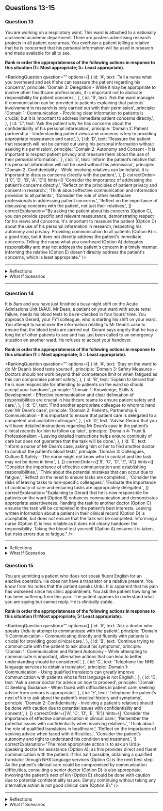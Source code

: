 ## Questions 13-15


### Question 13

You are working on a respiratory ward. This ward is attached to a nationally acclaimed academic department. There are posters advertising research projects in all patient care areas. You overhear a patient telling a relative that he is concerned that his personal information will be used in research and made available for all to see.

**Rank in order the appropriateness of the following actions in response to this situation (1= Most appropriate; 5= Least appropriate).**

<RankingQuestion
  question=""
  options={[
    {
      id: 'A',
      text: 'Tell a nurse what you overheard and ask if she can reassure the patient regarding his concerns',
      principle: 'Domain 3: Delegation - While it may be appropriate to involve other healthcare professionals, it is important not to abdicate responsibility for patient concerns.',
    },
    {
      id: 'B',
      text: 'Ask the ward manager if communication can be provided to patients explaining that patients’ involvement in research is only carried out with their permission',
      principle: 'Domain 1: Communication - Providing clear information to patients is crucial, but it is important to address immediate patient concerns directly.',
    },
    {
      id: 'C',
      text: 'Ask the patient why he has concerns about the confidentiality of his personal information',
      principle: 'Domain 2: Patient partnership - Understanding patient views and concerns is key to providing appropriate reassurance and care.',
    },
    {
      id: 'D',
      text: 'Reassure the patient that research will not be carried out using his personal information without seeking his permission',
      principle: 'Domain 2: Autonomy and Consent - It is important to respect patient privacy and reassure them about the use of their personal information.',
    },
    {
      id: 'E',
      text: 'Inform the patient’s relative that his personal information will not be used without his permission',
      principle: 'Domain 2: Confidentiality - While involving relatives can be helpful, it is important to discuss concerns directly with the patient.',
    },
  ]}
  correctOrder={['C', 'D', 'B', 'A', 'E']}
  hints={[
    'Consider the importance of addressing the patient’s concerns directly.',
    'Reflect on the principles of patient privacy and consent in research.',
    'Think about effective communication and information provision to all patients.',
    'Consider the role of other healthcare professionals in addressing patient concerns.',
    'Reflect on the importance of discussing concerns with the patient, not just their relatives.',
  ]}
  correctExplanation="By asking the patient about his concerns (Option C), you can provide specific and relevant reassurance, demonstrating respect for his views and concerns. It's important to reassure the patient (Option D) about the use of his personal information in research, respecting his autonomy and privacy. Providing communication to all patients (Option B) is a good step, but it does not directly address the patient's immediate concerns. Telling the nurse what you overheard (Option A) delegates responsibility and may not address the patient's concern in a timely manner. Informing the relative (Option E) doesn't directly address the patient's concerns, which is least appropriate."
/>

---

<details>
<summary>Reflections</summary>

**If you ranked Option A higher**

Consider the importance of taking responsibility for addressing patient concerns directly, rather than delegating to others.

**If you ranked Option B higher than C or D**

While providing clear information to all patients is crucial, consider the importance of addressing immediate patient concerns directly.

**If you ranked Option E higher**

Reflect on the importance of discussing concerns directly with the patient, rather than only their relatives.

</details>

<details>
<summary>What If Scenarios</summary>

**What if the patient still has concerns after your reassurances?**

Consider involving other members of the healthcare team who can provide further reassurance, such as the ward manager or a research ethics liaison.

**What if you are unsure about the hospital's policy on using patient information in research?**

Seek advice from a senior colleague or the research department to gain accurate knowledge that you can share with the patient.

**What if other patients express similar concerns?**

This could indicate a wider issue with communication about research in the ward. Consider discussing with the ward manager about ways to improve information provision and reassure patients.

</details>

---

### Question 14

It is 8am and you have just finished a busy night shift on the Acute Admissions Unit (AAU). Mr Dean, a patient on your ward with acute renal failure, needs his blood tests to be re-checked in four hours’ time. You approach Gerard, your FY1 colleague, who is starting his shift on your ward. You attempt to hand over the information relating to Mr Dean’s case to ensure that the blood tests are carried out. Gerard says angrily that he has a long list of other patients to see and has just been called to an emergency situation on another ward. He refuses to accept your handover.

**Rank in order the appropriateness of the following actions in response to this situation (1 = Most appropriate; 5 = Least appropriate).**

<RankingQuestion
  question=""
  options={[
    {
      id: 'A',
      text: 'Stay on the ward to do Mr Dean’s blood tests yourself',
      principle: 'Domain 3: Safety Measures - Doctors should not work beyond their competence limit or when fatigued as this can compromise patient safety.',
    },
    {
      id: 'B',
      text: 'Explain to Gerard that he is now responsible for attending to patients on the ward so should accept your handover',
      principle: 'Domain 1: Knowledge, Skills & Development - Effective communication and clear delineation of responsibilities are crucial in healthcare teams to ensure patient safety and care.',
    },
    {
      id: 'C',
      text: 'Find another appropriate colleague to whom to hand over Mr Dean’s case',
      principle: 'Domain 2: Patients, Partnership & Communication - It is important to ensure that patient care is delegated to a competent and available colleague.',
    },
    {
      id: 'D',
      text: 'Advise Gerard that you will leave detailed instructions regarding Mr Dean’s case in the patient’s clinical records for him to follow up later',
      principle: 'Domain 4: Trust & Professionalism - Leaving detailed instructions helps ensure continuity of care but does not guarantee that the task will be done.',
    },
    {
      id: 'E',
      text: 'Inform a nurse of Mr Dean’s case, asking him or her to find another doctor to conduct the patient’s blood tests',
      principle: 'Domain 3: Colleagues, Culture & Safety - The nurse might not know who to contact and the task may not be done in time.',
    },
  ]}
  correctOrder={['B', 'C', 'D', 'E', 'A']}
  hints={[
    'Consider the importance of effective communication and establishing responsibilities.',
    'Think about the potential mistakes that can occur due to fatigue.',
    'Reflect on the need to ensure tasks are completed.',
    'Consider the risks of leaving tasks to non-specific colleagues.',
    'Evaluate the importance of continuity of care and ensuring tasks are appropriately delegated.',
  ]}
  correctExplanation="Explaining to Gerard that he is now responsible for patients on the ward (Option B) enhances communication and demonstrates appropriate assertiveness. Handing the task to another doctor (Option C) ensures the task will be completed in the patient’s best interests. Leaving written information about a patient in their clinical record (Option D) is acceptable, but does not ensure that the task will be completed. Informing a nurse (Option E) is less reliable as it does not clearly handover the responsibility. Taking the blood test yourself (Option A) ensures it is taken, but risks errors due to fatigue."
/>

---

<details>
<summary>Reflections</summary>

**If you ranked Option A higher**

Consider the risks of fatigue and how it can lead to mistakes. Reflect on the importance of rest and not exceeding your limits.

**If you ranked Option E higher**

Reflect on the importance of clear and specific handovers. Nurses may not know which doctor to contact and this may delay important tasks.

**If you ranked Option D lower**

While leaving detailed instructions is important for continuity of care, it does not guarantee that the task will be done. Consider how you can ensure tasks are completed.

</details>

<details>
<summary>What If Scenarios</summary>

**What if Gerard continues to refuse your handover?**

You should escalate this to a senior colleague or supervisor. It's important to maintain patient safety and care.

**What if there are no other doctors available for the handover?**

You should escalate this to nursing staff or a senior colleague. It's important to ensure that important tasks, like Mr Dean's blood tests, are not missed.

**What if you are too tired to find another doctor for the handover?**

You should ask a nurse or another available colleague for help. Remember that patient safety is the priority and important tasks should not be missed.

</details>

### Question 15

You are admitting a patient who does not speak fluent English for an elective operation. He does not have a translator or a relative present. You know from his notes that the patient speaks Urdu. It is apparent that his pain has worsened since his clinic appointment. You ask the patient how long he has been suffering from this pain. The patient appears to understand what you are saying but cannot reply. He is clinically stable.

**Rank in order the appropriateness of the following actions in response to this situation (1=Most appropriate; 5=Least appropriate).**

<RankingQuestion
  question=""
  options={[
    {
      id: 'A',
      text: 'Ask a doctor who speaks Urdu to attempt to communicate with the patient',
      principle: 'Domain 1: Communication - Communicating directly and fluently with patients is crucial for providing good clinical care.',
    },
    {
      id: 'B',
      text: 'Continue trying to communicate with the patient to ask about his symptoms',
      principle: 'Domain 1: Communication and Patient Autonomy - While attempting to communicate is important, alternative actions that can lead to better understanding should be considered.',
    },
    {
      id: 'C',
      text: 'Telephone the NHS language services to obtain a translator',
      principle: 'Domain 1: Communication - Using qualified translators can greatly improve communication with patients whose first language is not English.',
    },
    {
      id: 'D',
      text: 'Ask a senior doctor for advice on how to proceed',
      principle: 'Domain 4: Seeking Guidance - When faced with difficulties in patient care, seeking advice from seniors is appropriate.',
    },
    {
      id: 'E',
      text: 'Telephone the patient’s next of kin to ask about the patient’s medical history and symptoms',
      principle: 'Domain 2: Confidentiality - Involving a patient’s relatives should be done with caution due to potential issues with confidentiality and consent.',
    },
  ]}
  correctOrder={['A', 'C', 'D', 'E', 'B']}
  hints={[
    'Consider the importance of effective communication in clinical care.',
    'Remember the potential issues with confidentiality when involving relatives.',
    'Think about the role of qualified translators in healthcare.',
    'Reflect on the importance of seeking advice when faced with difficulties.',
    'Consider the patient’s autonomy and right to understand his condition and treatment.',
  ]}
  correctExplanation="The most appropriate action is to ask an Urdu-speaking doctor for assistance (Option A), as this provides direct and fluent communication with the patient. If this isn't possible, obtaining a qualified translator through NHS language services (Option C) is the next best step. As the patient's clinical care could be compromised by communication difficulties, consulting a senior doctor (Option D) is also appropriate. Involving the patient’s next of kin (Option E) should be done with caution due to potential confidentiality issues. Simply continuing without taking any alternative action is not good clinical care (Option B)."
/>

---

<details>
<summary>Reflections</summary>

**If you ranked Option B higher**

Consider the limitations of continuing communication attempts without seeking alternative solutions. Reflect on the importance of effective communication in clinical care.

**If you ranked Option E higher**

Consider the potential confidentiality issues when involving relatives without the patient's consent. Reflect on the importance of patient autonomy and confidentiality.

**If you ranked Option D lower**

Consider the importance of seeking advice when faced with difficulties in patient care. Reflect on the role of senior doctors in guiding junior colleagues.

</details>

<details>
<summary>What If Scenarios</summary>

**What if an Urdu-speaking doctor is not available?**

In this case, obtaining a qualified translator becomes the most appropriate option. If this isn't immediately possible, you may need to seek advice from a senior doctor.

**What if the patient's pain worsens to a critical level?**

Immediate medical intervention may be required. In this case, involving a senior doctor becomes a priority to ensure patient safety.

**What if the patient’s relatives insist on being involved in the conversation?**

Patient confidentiality and consent are crucial. You should seek the patient's consent before sharing information with relatives, considering also the appropriateness of the information to be shared, and seek advice from a senior colleague if unsure.

</details>
